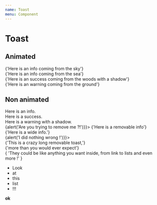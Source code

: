 ```yaml
---
name: Toast
menu: Component
---
```



# Toast

## Animated

<Playground>
  <Section>
    <Toast animate="from-top">
      {'Here is an info coming from the sky'}
    </Toast>
  </Section>
  <Section>
    <Toast variant="info" animate="from-right">
      {'Here is an info coming from the sea'}
    </Toast>
  </Section>
  <Section>
    <Toast variant="success" animate="from-left" shadow>
      {'Here is an success coming from the woods with a shadow'}
    </Toast>
  </Section>
  <Section>
    <Toast variant="warning" animate="from-bottom">
      {'Here is an warning coming from the ground'}
    </Toast>
  </Section>
</Playground>

## Non animated

<Playground>
  <Section>
    <Toast variant="info">Here is an info.</Toast>
  </Section>
  <Section>
    <Toast variant="success">Here is a success.</Toast>
  </Section>
  <Section>
    <Toast variant="warning" shadow>Here is a warning with a shadow.</Toast>
  </Section>
  <Section>
    <Toast variant="info" onRemove={() => {alert('Are you trying to remove me ?!')}}>
      {'Here is a removable info'}
    </Toast>
  </Section>
  <Section>
    <Toast variant="info" wide>
      {'Here is a wide info.'}
    </Toast>
  </Section>
  <Section>
    <Toast variant="info" onRemove={() => {alert('I did nothing wrong !')}}>
      <div>
        {'This is a crazy long removable toast,'}
        <br />
        {'more than you would ever expect'}
        <br />
        {
          'They could be like anything you want inside, from link to lists and even more !'
        }
        <br />
        <ul>
          <li>Look</li>
          <li>at</li>
          <li>this</li>
          <li>list</li>
          <li>!!!</li>
        </ul>
        <b>ok</b>
      </div>
    </Toast>
  </Section>
</Playground>

<Props of={Toast} />
